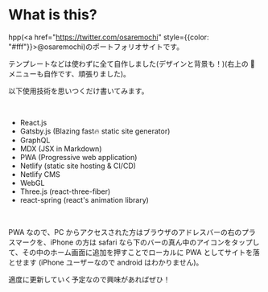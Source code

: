 
# What is this?

hpp(<a href="https://twitter.com/osaremochi" style={{color: "#fff"}}>@osaremochi</a>)のポートフォリオサイトです。

テンプレートなどは使わずに全て自作しました(デザインと背景も！)(右上の 🍔 メニューも自作です、頑張りました)。

以下使用技術を思いつくだけ書いてみます。

<br />

-   React.js
-   Gatsby.js (Blazing fast🔥 static site generator)
-   GraphQL
-   MDX (JSX in Markdown)
-   PWA (Progressive web application)
-   Netlify (static site hosting & CI/CD)
-   Netlify CMS
-   WebGL
-   Three.js (react-three-fiber)
-   react-spring (react's animation library)

<br />

PWA なので、PC からアクセスされた方はブラウザのアドレスバーの右のプラスマークを、iPhone の方は safari なら下のバーの真ん中のアイコンをタップして、その中のホーム画面に追加を押すことでローカルに PWA としてサイトを落とせます (iPhone ユーザーなので android はわかりません)。

適度に更新していく予定なので興味があればぜひ！
